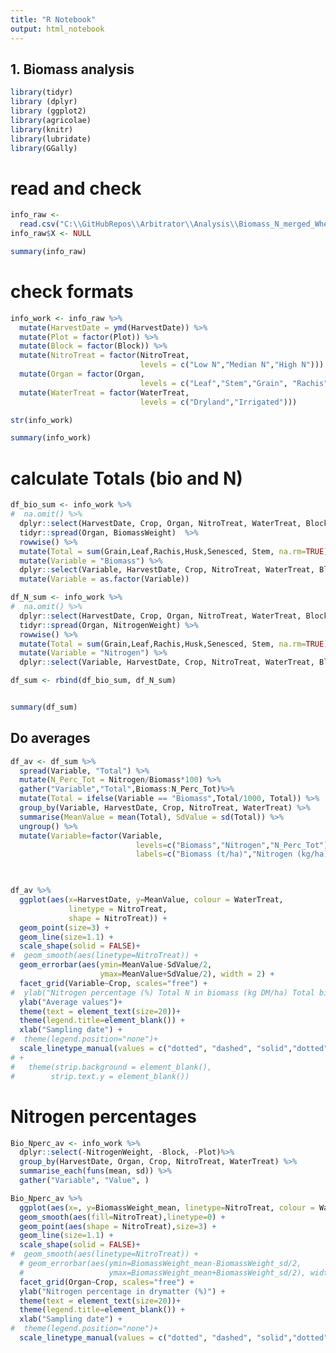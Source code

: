 ```yaml
---
title: "R Notebook"
output: html_notebook
---
```


## 1. Biomass analysis

```r
library(tidyr)
library (dplyr)
library (ggplot2)
library(agricolae)
library(knitr)
library(lubridate)
library(GGally)
```


# read and check
```r
info_raw <- 
  read.csv("C:\\GitHubRepos\\Arbitrator\\Analysis\\Biomass_N_merged_WheatMaize.csv")
info_raw$X <- NULL

summary(info_raw)

```

# check formats
```r
info_work <- info_raw %>%
  mutate(HarvestDate = ymd(HarvestDate)) %>%
  mutate(Plot = factor(Plot)) %>%
  mutate(Block = factor(Block)) %>%
  mutate(NitroTreat = factor(NitroTreat, 
                             levels = c("Low N","Median N","High N"))) %>%
  mutate(Organ = factor(Organ, 
                             levels = c("Leaf","Stem","Grain", "Rachis", "Husk", "Senesced"))) %>%
  mutate(WaterTreat = factor(WaterTreat, 
                             levels = c("Dryland","Irrigated")))

str(info_work)
```

```r
summary(info_work)
```

# calculate Totals (bio and N)

```r

df_bio_sum <- info_work %>% 
#  na.omit() %>%
  dplyr::select(HarvestDate, Crop, Organ, NitroTreat, WaterTreat, Block,BiomassWeight) %>%
  tidyr::spread(Organ, BiomassWeight)  %>%
  rowwise() %>%
  mutate(Total = sum(Grain,Leaf,Rachis,Husk,Senesced, Stem, na.rm=TRUE)) %>% 
  mutate(Variable = "Biomass") %>%
  dplyr::select(Variable, HarvestDate, Crop, NitroTreat, WaterTreat, Block, Total) %>%
  mutate(Variable = as.factor(Variable))

df_N_sum <- info_work %>% 
#  na.omit() %>%
  dplyr::select(HarvestDate, Crop, Organ, NitroTreat, WaterTreat, Block,NitrogenWeight) %>%
  tidyr::spread(Organ, NitrogenWeight) %>%
  rowwise() %>%
  mutate(Total = sum(Grain,Leaf,Rachis,Husk,Senesced, Stem, na.rm=TRUE)) %>% 
  mutate(Variable = "Nitrogen") %>%
  dplyr::select(Variable, HarvestDate, Crop, NitroTreat, WaterTreat, Block, Total)

df_sum <- rbind(df_bio_sum, df_N_sum)


summary(df_sum)

```

## Do averages

```r
df_av <- df_sum %>%
  spread(Variable, "Total") %>%
  mutate(N_Perc_Tot = Nitrogen/Biomass*100) %>%
  gather("Variable","Total",Biomass:N_Perc_Tot)%>%
  mutate(Total = ifelse(Variable == "Biomass",Total/1000, Total)) %>%
  group_by(Variable, HarvestDate, Crop, NitroTreat, WaterTreat) %>%
  summarise(MeanValue = mean(Total), SdValue = sd(Total)) %>%
  ungroup() %>%
  mutate(Variable=factor(Variable, 
                            levels=c("Biomass","Nitrogen","N_Perc_Tot"), 
                            labels=c("Biomass (t/ha)","Nitrogen (kg/ha)","Nitrogen in biomass (%)")))
  


df_av %>%
  ggplot(aes(x=HarvestDate, y=MeanValue, colour = WaterTreat,
             linetype = NitroTreat,
             shape = NitroTreat)) +
  geom_point(size=3) +
  geom_line(size=1.1) +
  scale_shape(solid = FALSE)+
#  geom_smooth(aes(linetype=NitroTreat)) +
  geom_errorbar(aes(ymin=MeanValue-SdValue/2,
                    ymax=MeanValue+SdValue/2), width = 2) +
  facet_grid(Variable~Crop, scales="free") +
#  ylab("Nitrogen percentage (%) Total N in biomass (kg DM/ha) Total biomass (t N/ha)") +
  ylab("Average values")+
  theme(text = element_text(size=20))+
  theme(legend.title=element_blank()) +
  xlab("Sampling date") +
#  theme(legend.position="none")+
  scale_linetype_manual(values = c("dotted", "dashed", "solid","dotted", "dashed", "solid")) 
# + 
#   theme(strip.background = element_blank(),
#        strip.text.y = element_blank())


```


# Nitrogen percentages
```r

Bio_Nperc_av <- info_work %>%
  dplyr::select(-NitrogenWeight, -Block, -Plot)%>%
  group_by(HarvestDate, Organ, Crop, NitroTreat, WaterTreat) %>%
  summarise_each(funs(mean, sd)) %>%
  gather("Variable", "Value", )

Bio_Nperc_av %>%
  ggplot(aes(x=, y=BiomassWeight_mean, linetype=NitroTreat, colour = WaterTreat)) +
  geom_smooth(aes(fill=NitroTreat),linetype=0) +
  geom_point(aes(shape = NitroTreat),size=3) +
  geom_line(size=1.1) +
  scale_shape(solid = FALSE)+
#  geom_smooth(aes(linetype=NitroTreat)) +
  # geom_errorbar(aes(ymin=BiomassWeight_mean-BiomassWeight_sd/2,
  #                   ymax=BiomassWeight_mean+BiomassWeight_sd/2), width = 2) +
  facet_grid(Organ~Crop, scales="free") +
  ylab("Nitrogen percentage in drymatter (%)") +
  theme(text = element_text(size=20))+
  theme(legend.title=element_blank()) +
  xlab("Sampling date") +
#  theme(legend.position="none")+
  scale_linetype_manual(values = c("dotted", "dashed", "solid","dotted", "dashed", "solid"))


```
